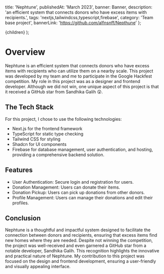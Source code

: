   title: 'Nephtune',
  publishedAt: 'March 2023',
  banner: Banner,
  description:
    'an efficient system that connects donors who have excess items with recipients.',
  tags: 'nextjs,tailwindcss,typescript,firebase',
  category: 'Team base project',
  bannerLink: 'https://github.com/alfnsnff/Nepthune'
};

  <ContentLayout meta={meta}>{children}</ContentLayout>
);

# **Overview**
Nephtune is an efficient system that connects donors who have excess items with recipients who can utilize them on a nearby scale. This project was developed by my team and me to participate in the Google Hackfest competition. My role in this project was as a designer and frontend developer. Although we did not win, one unique aspect of this project is that it received a GitHub star from Sandhika Galih 😲.
## The Tech Stack

For this project, I chose to use the following technologies:

- Next.js for the frontend framework
- TypeScript for static type checking
- Tailwind CSS for styling
- Shadcn for UI components
- Firebase for database management, user authentication, and hosting, providing a comprehensive backend solution.


## Features

- User Authentication: Secure login and registration for users.
- Donation Management: Users can donate their items.
- Donation Pickup: Users can pick up donations from other donors.
- Profile Management: Users can manage their donations and edit their profiles.

## Conclusion

Nephtune is a thoughtful and impactful system designed to facilitate the connection between donors and recipients, ensuring that excess items find new homes where they are needed. Despite not winning the competition, the project was well-received and even garnered a GitHub star from a notable developer, Sandhika Galih. This recognition highlights the innovative and practical nature of Nephtune. My contribution to this project was focused on the design and frontend development, ensuring a user-friendly and visually appealing interface.
